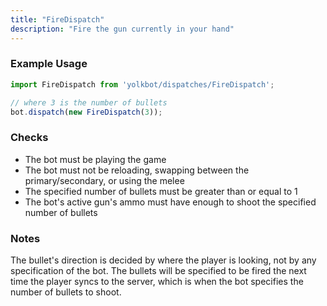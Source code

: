 ```yaml
---
title: "FireDispatch"
description: "Fire the gun currently in your hand"
---
```


### Example Usage

```js
import FireDispatch from 'yolkbot/dispatches/FireDispatch';

// where 3 is the number of bullets
bot.dispatch(new FireDispatch(3));
```

### Checks
- The bot must be playing the game
- The bot must not be reloading, swapping between the primary/secondary, or using the melee
- The specified number of bullets must be greater than or equal to 1
- The bot's active gun's ammo must have enough to shoot the specified number of bullets

### Notes
The bullet's direction is decided by where the player is looking, not by any specification of the bot. The bullets will be specified to be fired the next time the player syncs to the server, which is when the bot specifies the number of bullets to shoot.